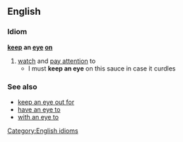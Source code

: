 ==English==
===Idiom===
'''[[keep]] an [[eye]] [[on]]'''
#[[watch]] and [[pay attention]] to
#* I must '''keep an eye''' on this sauce in case it curdles
===See also===
*[[keep an eye out for]]
*[[have an eye to]]
*[[with an eye to]]
[[Category:English idioms]]